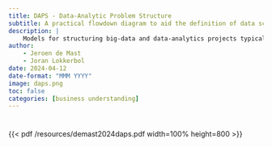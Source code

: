 ```yaml
---
title: DAPS - Data-Analytic Problem Structure
subtitle: A practical flowdown diagram to aid the definition of data science projects
description: |
    Models for structuring big-data and data-analytics projects typically start with a definition of the project’s goals and the business value they are expected to create. The literature identifies proper project definition as crucial for a project’s success, and also recognizes that the translation of business objectives into data-analytic problems is a difficult task. Unfortunately, common project structures, such as CRISP-DM, provide little guidance for this crucial stage when compared to subsequent project stages such as data preparation and modeling. This paper contributes structure to the project-definition stage of data-analytic projects by proposing the Data-Analytic Problem Structure (DAPS). The diagrammatic technique facilitates the collaborative development of a consistent and precise definition of a data-analytic problem, and the articulation of how it contributes to the organization’s goals. In addition, the technique helps to identify important assumptions, and to break down large ambitions in manageable subprojects.I co-authored a peer-reviewed paper that compares the different modeling approaches for analytical problem solving.
author:
    - Jeroen de Mast
    - Joran Lokkerbol
date: 2024-04-12
date-format: "MMM YYYY"
image: daps.png
toc: false
categories: [business understanding]
---
```


#

{{< pdf /resources/demast2024daps.pdf width=100% height=800 >}}


